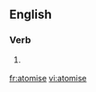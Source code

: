 ==English==

===Verb===
{{en-verb|atomis|es}}

# {{UK}} {{alternative spelling of|atomize}}

[[fr:atomise]]
[[vi:atomise]]